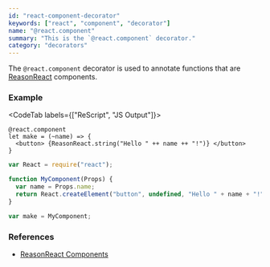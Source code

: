 ```yaml
---
id: "react-component-decorator"
keywords: ["react", "component", "decorator"]
name: "@react.component"
summary: "This is the `@react.component` decorator."
category: "decorators"
---
```


The `@react.component` decorator is used to annotate functions that are [ReasonReact](https://reasonml.github.io/reason-react/en/) components.

### Example

<CodeTab labels={["ReScript", "JS Output"]}>

```res
@react.component
let make = (~name) => {
  <button> {ReasonReact.string("Hello " ++ name ++ "!")} </button>
}
```

```js
var React = require("react");

function MyComponent(Props) {
  var name = Props.name;
  return React.createElement("button", undefined, "Hello " + name + "!");
}

var make = MyComponent;
```

</CodeTab>

### References

* [ReasonReact Components](https://reasonml.github.io/reason-react/docs/en/components)